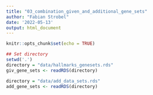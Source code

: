 ```yaml
---
title: "03_combination_given_and_additional_gene_sets"
author: "Fabian Strobel"
date: '2022-05-13'
output: html_document
---
```


```r
knitr::opts_chunk$set(echo = TRUE)
```

```r
## Set directory
setwd('.')
directory = "data/hallmarks_genesets.rds"
giv_gene_sets <- readRDS(directory)

directory = "data/add_data_sets.rds"
add_gene_sets <- readRDS(directory)
```

